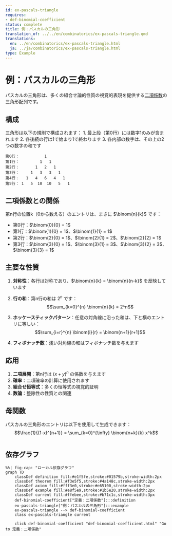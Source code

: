 ```yaml
---
id: ex-pascals-triangle
requires:
- def-binomial-coefficient
status: complete
title: 例：パスカルの三角形
translation_of: ../../en/combinatorics/ex-pascals-triangle.qmd
translations:
  en: ../en/combinatorics/ex-pascals-triangle.html
  ja: ../ja/combinatorics/ex-pascals-triangle.html
type: Example
---
```


# 例：パスカルの三角形

パスカルの三角形は、多くの組合せ論的性質の視覚的表現を提供する[二項係数](def-binomial-coefficient.qmd)の三角形配列です。

## 構成

三角形は以下の規則で構成されます：
1. 最上段（第0行）には数字1のみが含まれます
2. 各後続の行は1で始まり1で終わります
3. 各内部の数字は、その上の2つの数字の和です

```
第0行：           1
第1行：         1   1
第2行：       1   2   1
第3行：     1   3   3   1
第4行：   1   4   6   4   1
第5行： 1   5  10  10   5   1
```

## 二項係数との関係

第n行の位置k（0から数える）のエントリは、まさに $\binom{n}{k}$ です：

- 第0行：$\binom{0}{0} = 1$
- 第1行：$\binom{1}{0} = 1$、$\binom{1}{1} = 1$
- 第2行：$\binom{2}{0} = 1$、$\binom{2}{1} = 2$、$\binom{2}{2} = 1$
- 第3行：$\binom{3}{0} = 1$、$\binom{3}{1} = 3$、$\binom{3}{2} = 3$、$\binom{3}{3} = 1$

## 主要な性質

1. **対称性**：各行は対称であり、$\binom{n}{k} = \binom{n}{n-k}$ を反映しています

2. **行の和**：第n行の和は $2^n$ です：
   $$\sum_{k=0}^{n} \binom{n}{k} = 2^n$$

3. **ホッケースティックパターン**：任意の対角線に沿った和は、下と横のエントリに等しい：
   $$\sum_{i=r}^{n} \binom{i}{r} = \binom{n+1}{r+1}$$

4. **フィボナッチ数**：浅い対角線の和はフィボナッチ数を与えます

## 応用

1. **二項展開**：第n行は $(x+y)^n$ の係数を与えます
2. **確率**：二項確率の計算に使用されます
3. **組合せ恒等式**：多くの恒等式の視覚的証明
4. **数論**：整除性の性質との関連

## 母関数

パスカルの三角形のエントリは以下を使用して生成できます：
$$\frac{1}{(1-x)^{n+1}} = \sum_{k=0}^{\infty} \binom{n+k}{k} x^k$$

```mermaid
```

## 依存グラフ

```mermaid
%%| fig-cap: "ローカル依存グラフ"
graph TD
    classDef definition fill:#e1f5fe,stroke:#01579b,stroke-width:2px
    classDef theorem fill:#f3e5f5,stroke:#4a148c,stroke-width:2px
    classDef axiom fill:#fff3e0,stroke:#e65100,stroke-width:2px
    classDef example fill:#e8f5e9,stroke:#1b5e20,stroke-width:2px
    classDef current fill:#ffebee,stroke:#b71c1c,stroke-width:3px
    def-binomial-coefficient["定義：二項係数"]:::definition
    ex-pascals-triangle["例：パスカルの三角形"]:::example
    ex-pascals-triangle --> def-binomial-coefficient
    class ex-pascals-triangle current

    click def-binomial-coefficient "def-binomial-coefficient.html" "Go to 定義：二項係数"
```
